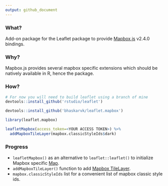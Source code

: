 ```yaml
---
output: github_document
---
```


### What?

Add-on package for the Leaflet package to provide [Mapbox.js](https://www.mapbox.com/mapbox.js/api/v2.4.0/) v2.4.0 bindings.

### Why?

Mapbox.js provides several mapbox specific extensions which should be natively available in R, hence the package.

### How?

```r
# For now you will need to build leaflet using a branch of mine
devtools::install_github('rstudio/leaflet')

devtools::install_github('bhaskarvk/leaflet.mapbox')

library(leaflet.mapbox)

leafletMapbox(access_token=<YOUR ACCESS TOKEN>) %>%
  addMapboxTileLayer(mapbox.classicStyleIds$dark)
```

### Progress

- `leafletMapbox()` as an alternative to `leaflet::leaflet()` to initialize Mapbox specific [Map](https://www.mapbox.com/mapbox.js/api/v2.4.0/l-mapbox-map/).
- `addMapboxTileLayer()` function to add [Mapbox TileLayer](https://www.mapbox.com/mapbox.js/api/v2.4.0/l-mapbox-tilelayer/).
- `mapbox.classicStyleIds` list for a convenient list of mapbox classic style ids.
